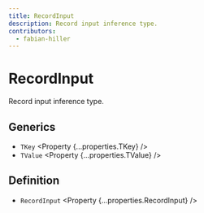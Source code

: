 ```yaml
---
title: RecordInput
description: Record input inference type.
contributors:
  - fabian-hiller
---
```



# RecordInput

Record input inference type.

## Generics

- `TKey` <Property {...properties.TKey} />
- `TValue` <Property {...properties.TValue} />

## Definition

- `RecordInput` <Property {...properties.RecordInput} />
